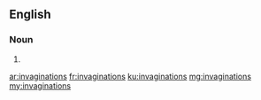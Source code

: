 ==English==

===Noun===
{{head|en}}

# {{plural of|invagination}}

[[ar:invaginations]]
[[fr:invaginations]]
[[ku:invaginations]]
[[mg:invaginations]]
[[my:invaginations]]